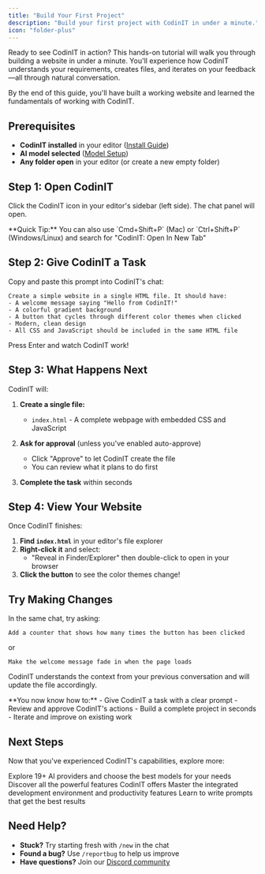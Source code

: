 ```yaml
---
title: "Build Your First Project"
description: "Build your first project with CodinIT in under a minute."
icon: "folder-plus"
---
```


Ready to see CodinIT in action? This hands-on tutorial will walk you through building a website in under a minute. You'll experience how CodinIT understands your requirements, creates files, and iterates on your feedback—all through natural conversation.

By the end of this guide, you'll have built a working website and learned the fundamentals of working with CodinIT.

## Prerequisites

- **CodinIT installed** in your editor ([Install Guide](/getting-started/installing-codinit))
- **AI model selected** ([Model Setup](/getting-started/select-your-model))
- **Any folder open** in your editor (or create a new empty folder)

## Step 1: Open CodinIT

Click the CodinIT icon in your editor's sidebar (left side). The chat panel will open.

<Info>
**Quick Tip:** You can also use `Cmd+Shift+P` (Mac) or `Ctrl+Shift+P` (Windows/Linux) and search for "CodinIT: Open In New Tab"
</Info>

## Step 2: Give CodinIT a Task

Copy and paste this prompt into CodinIT's chat:

```
Create a simple website in a single HTML file. It should have:
- A welcome message saying "Hello from CodinIT!"
- A colorful gradient background
- A button that cycles through different color themes when clicked
- Modern, clean design
- All CSS and JavaScript should be included in the same HTML file
```

Press Enter and watch CodinIT work!

## Step 3: What Happens Next

CodinIT will:

1. **Create a single file:**
   - `index.html` - A complete webpage with embedded CSS and JavaScript

2. **Ask for approval** (unless you've enabled auto-approve)
   - Click "Approve" to let CodinIT create the file
   - You can review what it plans to do first

3. **Complete the task** within seconds

## Step 4: View Your Website

Once CodinIT finishes:

1. **Find `index.html`** in your editor's file explorer
2. **Right-click it** and select:
   - "Reveal in Finder/Explorer" then double-click to open in your browser
3. **Click the button** to see the color themes change!

## Try Making Changes

In the same chat, try asking:

```
Add a counter that shows how many times the button has been clicked
```

or

```
Make the welcome message fade in when the page loads
```

CodinIT understands the context from your previous conversation and will update the file accordingly.

<Tip>
**You now know how to:**
- Give CodinIT a task with a clear prompt
- Review and approve CodinIT's actions
- Build a complete project in seconds
- Iterate and improve on existing work
</Tip>

## Next Steps

Now that you've experienced CodinIT's capabilities, explore more:

<CardGroup cols={2}>
<Card title="AI Providers" href="/providers/guide" icon="plug">
Explore 19+ AI providers and choose the best models for your needs
</Card>

<Card title="Features Overview" href="/features/overview" icon="sparkles">
Discover all the powerful features CodinIT offers
</Card>

<Card title="Development Tools" href="/features/development/workbench" icon="code">
Master the integrated development environment and productivity features
</Card>

<Card title="Prompting Guide" href="/prompting/prompt-engineering-guide" icon="wand-magic-sparkles">
Learn to write prompts that get the best results
</Card>
</CardGroup>

## Need Help?

- **Stuck?** Try starting fresh with `/new` in the chat
- **Found a bug?** Use `/reportbug` to help us improve
- **Have questions?** Join our [Discord community](https://discord.gg/codinit)
